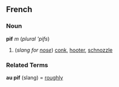 ==French==
===Noun===
'''pif''' ''m'' (''plural'' '''pifs'')

#(''slang for [[nose]]'') [[conk]], [[hooter]], [[schnozzle]]

===Related Terms===
'''au pif''' (slang) = [[roughly]]